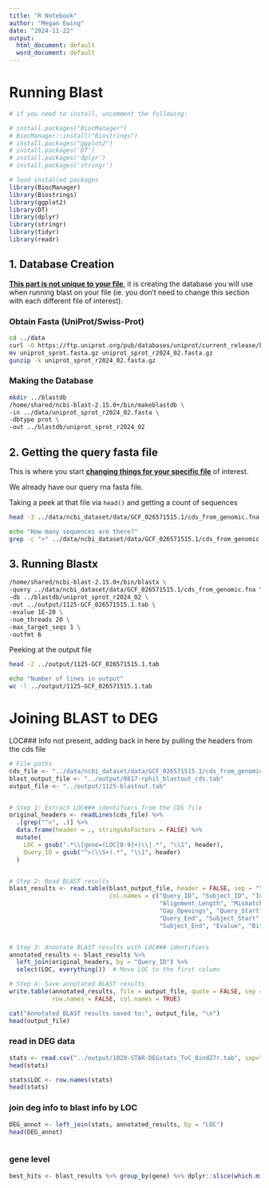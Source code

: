 ```yaml
---
title: "R Notebook"
author: "Megan Ewing"
date: "2024-11-22"
output:
  html_document: default
  word_document: default
---
```


# Running Blast

```r
# if you need to install, uncomment the following: 

# install.packages("BiocManager")
# BiocManager::install("Biostrings")
# install.packages("ggplot2")
# install.packages('DT')
# install.packages('dplyr')
# install.packages('stringr')

# load installed packages
library(BiocManager)
library(Biostrings)
library(ggplot2)
library(DT)
library(dplyr)
library(stringr)
library(tidyr)
library(readr)
```

## 1. Database Creation

[**This part is not unique to your file**]{.underline}, it is creating the database you will use when running blast on your file (ie. you don't need to change this section with each different file of interest).

### Obtain Fasta (UniProt/Swiss-Prot)

```bash
cd ../data
curl -O https://ftp.uniprot.org/pub/databases/uniprot/current_release/knowledgebase/complete/uniprot_sprot.fasta.gz
mv uniprot_sprot.fasta.gz uniprot_sprot_r2024_02.fasta.gz
gunzip -k uniprot_sprot_r2024_02.fasta.gz
```

### Making the Database

```bash
mkdir ../blastdb
/home/shared/ncbi-blast-2.15.0+/bin/makeblastdb \
-in ../data/uniprot_sprot_r2024_02.fasta \
-dbtype prot \
-out ../blastdb/uniprot_sprot_r2024_02
```

## 2. Getting the query fasta file

This is where you start [**changing things for your specific file**]{.underline} of interest.

We already have our query rna fasta file.

Taking a peek at that file via `head()` and getting a count of sequences

```bash

head -3 ../data/ncbi_dataset/data/GCF_026571515.1/cds_from_genomic.fna

```

```bash

echo "How many sequences are there?"
grep -c ">" ../data/ncbi_dataset/data/GCF_026571515.1/cds_from_genomic.fna

```

## 3. Running Blastx

```bash
/home/shared/ncbi-blast-2.15.0+/bin/blastx \
-query ../data/ncbi_dataset/data/GCF_026571515.1/cds_from_genomic.fna \
-db ../blastdb/uniprot_sprot_r2024_02 \
-out ../output/1125-GCF_026571515.1.tab \
-evalue 1E-20 \
-num_threads 20 \
-max_target_seqs 1 \
-outfmt 6
```

Peeking at the output file

```bash
head -2 ../output/1125-GCF_026571515.1.tab
```

```bash
echo "Number of lines in output"
wc -l ../output/1125-GCF_026571515.1.tab
```

## 

# Joining BLAST to DEG

LOC### Info not present, adding back in here by pulling the headers from the cds file

```r

# File paths
cds_file <- "../data/ncbi_dataset/data/GCF_026571515.1/cds_from_genomic.fna"
blast_output_file <- "../output/0817-rphil_blastout_cds.tab"
output_file <- "../output/1125-blastout.tab"


# Step 1: Extract LOC### identifiers from the CDS file
original_headers <- readLines(cds_file) %>%
  .[grep("^>", .)] %>%
  data.frame(header = ., stringsAsFactors = FALSE) %>%
  mutate(
    LOC = gsub(".*\\[gene=(LOC[0-9]+)\\].*", "\\1", header),
    Query_ID = gsub("^>(\\S+).*", "\\1", header)
  )


# Step 2: Read BLAST results
blast_results <- read.table(blast_output_file, header = FALSE, sep = "\t",
                            col.names = c("Query_ID", "Subject_ID", "Identity", 
                                          "Alignment_Length", "Mismatches", 
                                          "Gap_Openings", "Query_Start", 
                                          "Query_End", "Subject_Start", 
                                          "Subject_End", "Evalue", "Bit_Score"))


# Step 3: Annotate BLAST results with LOC### identifiers
annotated_results <- blast_results %>%
  left_join(original_headers, by = "Query_ID") %>%
  select(LOC, everything())  # Move LOC to the first column

# Step 4: Save annotated BLAST results
write.table(annotated_results, file = output_file, quote = FALSE, sep = "\t", 
            row.names = FALSE, col.names = TRUE)

cat("Annotated BLAST results saved to:", output_file, "\n")
head(output_file)


```

### read in DEG data

```r

stats <- read.csv("../output/1020-STAR-DEGstats_ToC_8ind27r.tab", sep="")
head(stats)

stats$LOC <- row.names(stats)
head(stats)

```

### join deg info to blast info by LOC#

```r

DEG_annot <- left_join(stats, annotated_results, by = "LOC")
head(DEG_annot)



```

### gene level

```r

best_hits <- blast_results %>% group_by(gene) %>% dplyr::slice(which.min(evalue)) %>% separate(saccver, sep="\\|", into=c("na", "SPID", "gene.Uni"), remove = F) %>% dplyr::select(-na) %>% separate(gene.Uni, sep="_", into=c("gene.Uni", "species"), remove=T)
```
